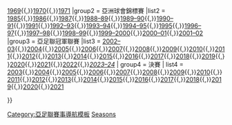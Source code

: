 {{Navbox
|name  = 亚足联冠军联赛
| basestyle = background-color:#22559E;color:#FFFFFF
|state = uncollapsed
|title = 歷屆亞洲俱樂部頂級賽事
|group1 = 亞洲冠軍俱樂部盃
|list1  = [[1967年亞洲冠軍球會盃|1967]]{{,}}[[1969年亞洲冠軍球會盃|1969]]{{,}}[[1970年亞洲冠軍球會盃|1970]]{{,}}[[1971年亞洲冠軍球會盃|1971]]
|group2 = 亞洲球會錦標賽
|list2  = [[1985年亞洲球會錦標賽|1985]]{{,}}[[1986年亞洲球會錦標賽|1986]]{{,}}[[1987年亞洲球會錦標賽|1987]]{{,}}[[1988–89年亞洲球會錦標賽|1988–89]]{{,}}[[1989–90年亞洲球會錦標賽|1989–90]]{{,}}[[1990–91年亞洲球會錦標賽|1990–91]]{{,}}[[1991年亞洲球會錦標賽|1991]]{{,}}[[1992–93年亞洲球會錦標賽|1992–93]]{{,}}[[1993–94年亞洲球會錦標賽|1993–94]]{{,}}[[1994–95年亞洲球會錦標賽|1994–95]]{{,}}[[1995年亞洲球會錦標賽|1995]]{{,}}[[1996–97年亞洲球會錦標賽|1996–97]]{{,}}[[1997–98年亞洲球會錦標賽|1997–98]]{{,}}[[1998–99年亞洲球會錦標賽|1998–99]]{{,}}[[1999–2000年亞洲球會錦標賽|1999–2000]]{{,}}[[2000–01年亞洲球會錦標賽|2000–01]]{{,}}[[2001–02年亞洲球會錦標賽|2001–02]]
|group3 = 亞足聯冠軍聯賽
|list3  = [[2002–03年亞足聯冠軍聯賽|2002–03]]{{,}}[[2004年亚足联冠军联赛|2004]]{{,}}[[2005年亚足联冠军联赛|2005]]{{,}}[[2006年亚足联冠军联赛|2006]]{{,}}[[2007年亚足联冠军联赛|2007]]{{,}}[[2008年亚足联冠军联赛|2008]]{{,}}[[2009年亚足联冠军联赛|2009]]{{,}}[[2010年亚足联冠军联赛|2010]]{{,}}[[2011年亚足联冠军联赛|2011]]{{,}}[[2012年亚足联冠军联赛|2012]]{{,}}[[2013年亞足聯冠軍聯賽|2013]]{{,}}[[2014年亞足聯冠軍聯賽|2014]]{{,}}[[2015年亞足聯冠軍聯賽|2015]]{{,}}[[2016年亞足聯冠軍聯賽|2016]]{{,}}[[2017年亞足聯冠軍聯賽|2017]]{{,}}[[2018年亞足聯冠軍聯賽|2018]]{{,}}[[2019年亞足聯冠軍聯賽|2019]]{{,}}[[2020年亞足聯冠軍聯賽|2020]]{{,}}[[2021年亞足聯冠軍聯賽|2021]]{{,}}[[2022年亞足聯冠軍聯賽|2022]]{{,}}''[[2023–24年亞足聯冠軍聯賽|2023–24]]''
| group4   = 決賽
| list4    =
[[2003年亞足聯冠軍聯賽決賽|2003]]{{,}}[[2004年亞足聯冠軍聯賽決賽|2004]]{{,}}[[2005年亞足聯冠軍聯賽決賽|2005]]{{,}}[[2006年亞足聯冠軍聯賽決賽|2006]]{{,}}[[2007年亞足聯冠軍聯賽決賽Final|2007]]{{,}}[[2008年亞足聯冠軍聯賽決賽|2008]]{{,}}[[2009年亞足聯冠軍聯賽決賽|2009]]{{,}}[[2010年亞足聯冠軍聯賽決賽|2010]]{{,}}[[2011年亞足聯冠軍聯賽決賽|2011]]{{,}}[[2012年亞足聯冠軍聯賽決賽|2012]]{{,}}[[2013年亞足聯冠軍聯賽決賽|2013]]{{,}}[[2014年亞足聯冠軍聯賽決賽|2014]]{{,}}[[2015年亞足聯冠軍聯賽決賽|2015]]{{,}}[[2016年亞足聯冠軍聯賽決賽|2016]]{{,}}[[2017年亞足聯冠軍聯賽決賽|2017]]{{,}}[[2018年亞足聯冠軍聯賽決賽|2018]]{{,}}[[2019年亞足聯冠軍聯賽決賽|2019]]{{,}}[[2020年亞足聯冠軍聯賽決賽|2020]]{{,}}[[2021年亞足聯冠軍聯賽決賽|2021]]

}}<noinclude>
{{collapsible option}}

[[Category:亞足聯賽事導航模板]]
[[Category:AFC Champions League templates|Seasons]]
</noinclude>